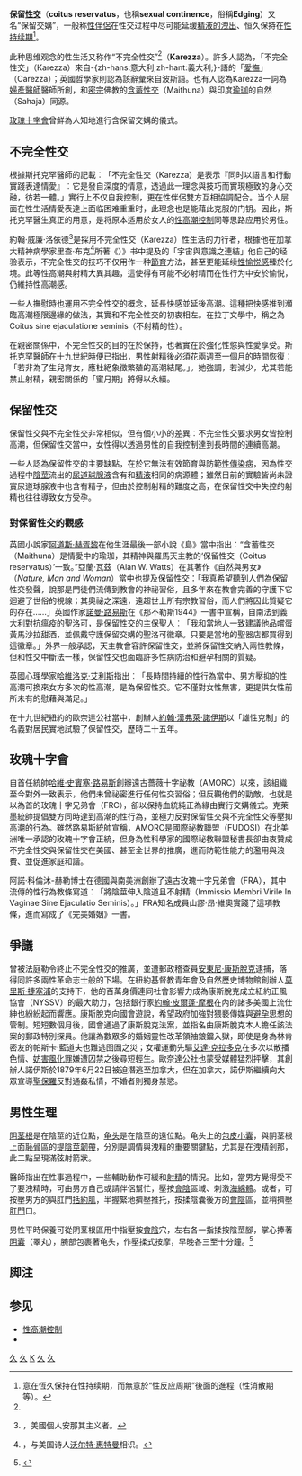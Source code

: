 {{多個問題|
{{original research|time=2014-03-14T14:44:41+00:00}}
{{refimprove|time=2014-03-14T14:44:41+00:00}}
}}
{{Medical}}

'''保留[[性交|性交]]'''（'''coitus reservatus'''，也稱'''sexual continence'''，俗稱'''Edging'''）又名“保留交媾”，一般称[[性伴侶|性伴侶]]在性交过程中尽可能延缓[[射精|精液的洩出]]、恒久保持在[[人类性反应周期#持续期|性持续期]]<ref name="HSRC">意在恆久保持在性持续期，而無意於“性反应周期”後面的進程（性消散期等）。</ref>。

此种思维观念的性生活又称作“不完全性交”<ref name="HSRC" />（'''Karezza'''）。許多人認為，「不完全性交」（Karezza）來自-{zh-hans:意大利;zh-hant:義大利;}-語的「[[愛撫|愛撫]]」（Carezza）；英國哲學家{{le|亞蘭·瓦茲|Alan Watts}}則認為該辭彙來自波斯語。也有人認為Karezza一詞為[[婦產科|婦產醫師]]{{le|愛莉絲·斯托克罕|Alice Bunker Stockham}}醫師所創，和[[密宗|密宗]]佛教的[[含蓄性交|含蓄性交]]（Maithuna）與印度[[瑜珈|瑜珈]]的自然（Sahaja）同源。

[[玫瑰十字會|玫瑰十字會]]曾鮮為人知地進行含保留交媾的儀式。

== 不完全性交 ==
根據斯托克罕醫師的記載︰「不完全性交（Karezza）是表示『同时以語言和行動實踐表達情愛』︰它是發自深度的情意，透過此一理念與技巧而實現極致的身心交融，彷若一體。」實行上不仅自我控制，更在性伴侶雙方互相協調配合。当个人层面在性生活情愛表達上面临困难重重时，此理念也是能藉此克服的门钥。因此，斯托克罕醫生真正的用意，是将原本适用於女人的[[女性高潮控制|性高潮控制]]同等思路应用於男性。

約翰·威廉·洛依德<ref>{{link-en|約翰·威廉·洛依德|John William Lloyd}}，美國個人安那其主义者。</ref>是採用不完全性交（Karezza）性生活的力行者，根據他在加拿大精神病學家里查·布克<ref>{{link-en|里查·布克|Richard Maurice Bucke|里查·布克（Richard M. Bucke）}}，与美国诗人[[沃尔特·惠特曼|沃尔特·惠特曼]]相识。</ref>所著《{{le|宇宙意識|Cosmic consciousness|''Cosmic Consciousness''}}）》书中提及的「宇宙與意識之連結」他自己的经验表示，不完全性交的技巧不仅用作一种[[生育控制|節育]]方法，甚至更能延续[[性快感|性愉悦感]]臻於化境。此等性高潮與射精大異其趣，這使得有可能不必射精而在性行为中安於愉悦，仍維持性高潮感。

一些人撫慰時也運用不完全性交的概念，延長快感並延後高潮。這種把快感推到瀕臨高潮極限邊緣的做法，其實和不完全性交的初衷相左。在拉丁文學中，稱之為Coitus sine ejaculatione seminis（不射精的性）。

在親密關係中，不完全性交的目的在於保持，也著實在於強化性慾與性愛享受。斯托克罕醫師在十九世紀時便已指出，男性射精後必須花兩週至一個月的時間恢復︰「若非為了生兒育女，應杜絕象徵繁殖的高潮結尾。」。她強調，若減少，尤其若能禁止射精，親密關係的「蜜月期」將得以永續。

== 保留性交 ==
保留性交與不完全性交非常相似，但有個小小的差異︰不完全性交要求男女皆控制高潮，但保留性交當中，女性得以透過男性的自我控制達到長時間的連續高潮。

一些人認為保留性交的主要缺點，在於它無法有效節育與防範[[性傳染病|性傳染病]]，因為性交過程中[[陰莖|陰莖]]流出的[[尿道球腺液|尿道球腺液]]含有和[[精液|精液]]相同的病源體；雖然目前的實驗皆尚未證實尿道球腺液中也含有精子，但由於控制射精的難度之高，在保留性交中失控的射精也往往導致女方受孕。

=== 對保留性交的觀感 ===
英國小說家[[阿道斯·赫胥黎|阿道斯·赫胥黎]]在他生涯最後一部小說《島》當中指出︰“含蓄性交（Maithuna）是情愛中的瑜珈，其精神與羅馬天主教的‘保留性交（Coitus reservatus）’一致。”亞蘭·瓦茲（Alan W. Watts）在其著作《自然與男女》（''Nature, Man and Woman ''）當中也提及保留性交：「我真希望聽到人們為保留性交發聲，說那是門徒們流傳到教會的神祕習俗，且多年來在教會完善的守護下它迴避了世俗的視線；其奧祕之深遠，遠超世上所有宗教習俗，而人們將因此質疑它的存在……」英國作家[[諾曼·路易斯|諾曼·路易斯]]在《那不勒斯1944》一書中宣稱，自南法到義大利對抗瘟疫的聖洛可，是保留性交的主保聖人︰「我和當地人一致建議他品嚐蛋黃馬沙拉甜酒，並佩戴守護保留交媾的聖洛可徽章。只要是當地的聖器店都買得到這徽章。」外界一般承認，天主教會容許保留性交，並將保留性交納入兩性教條，但和性交中斷法一樣，保留性交也面臨許多性病防治和避孕相關的質疑。

英國心理學家[[哈維洛克·艾利斯|哈維洛克·艾利斯]]指出︰「長時間持續的性行為當中、男方壓抑的性高潮可換來女方多次的性高潮，是為保留性交。它不僅對女性無害，更提供女性前所未有的慰藉與滿足。」

在十九世紀紐約的歐奈達公社當中，創辦人[[約翰·漢弗萊·諾伊斯|約翰·漢弗萊·諾伊斯]]以「雄性克制」的名義對居民實地試驗了保留性交，歷時二十五年。

== 玫瑰十字會 ==
自首任統帥[[哈維·史賓塞·路易斯|哈維·史賓塞·路易斯]]創辦遠古薔薇十字祕教（AMORC）以來，該組織至今對外一致表示，他們未曾祕密進行任何性交習俗；但反觀他們的勁敵，也就是以{{link-en|羅本·克萊墨|R. Swinburne Clymer|羅本·克萊墨（Dr. R. Swinburne Clymer）}}為首的玫瑰十字兄弟會（FRC），卻以保持血統純正為緣由實行交媾儀式。克萊墨統帥提倡雙方同時達到高潮的性行為，並極力反對保留性交與不完全性交等壓抑高潮的行為。雖然路易斯統帥宣稱，AMORC是國際祕教聯盟（FUDOSI）在北美洲唯一承認的玫瑰十字會正統，但身為性科學家的國際祕教聯盟秘書長卻由衷贊成不完全性交與保留性交在美國、甚至全世界的推廣，進而防範性能力的濫用與浪費、並促進家庭和諧。

阿諾·科倫沐-赫勒博士在德國與南美洲創辦了遠古玫瑰十字兄弟會（FRA），其中流傳的性行為教條寫道︰「將陰莖伸入陰道且不射精（Immissio Membri Virile In Vaginae Sine Ejaculatio Seminis）。」FRA知名成員山謬·昂·維奧實踐了這項教條，進而寫成了《完美婚姻》一書。

== 爭議 ==
{{le|愛莉絲·斯托克罕|Alice Bunker Stockham}}曾被法庭勒令終止不完全性交的推廣，並遭郵政稽查員[[安東尼·康斯脫克|安東尼·康斯脫克]]逮捕，落得同許多兩性革命志士般的下場。在紐約基督教青年會及自然歷史博物館創辦人[[莫里斯·捷塞浦|莫里斯·捷塞浦]]的支持下，他的百萬身價連同社會影響力成為康斯脫克成立紐約正風協會（NYSSV）的最大助力，包括銀行家[[約翰·皮爾蓬·摩根|約翰·皮爾蓬·摩根]]在內的諸多美國上流仕紳也紛紛起而響應。康斯脫克向國會遊說，希望政府加強對猥褻傳媒與[[避孕|避孕]]思想的管制。短短數個月後，國會通過了康斯脫克法案，並指名由康斯脫克本人擔任該法案的郵政特別探員。他讓為數眾多的婚姻靈性改革領袖鋃鐺入獄，即使是身為林肯密友的帕斯卡·藍道夫也難逃囹圄之災；女權運動先驅[[艾達·克拉多克|艾達·克拉多克]]在多次以散播色情、[[妨害風化罪|妨害風化罪]]嫌遭囚禁之後尋短輕生。歐奈達公社也蒙受媒體猛烈抨擊，其創辦人諾伊斯於1879年6月22日被迫潛逃至加拿大，但在加拿大，諾伊斯繼續向大眾宣導[[聖保羅|聖保羅]]反對通姦私情，不婚者則獨身禁慾。

== 男性生理 ==
{{See also|房中术|性高潮控制}}
[[阴茎根|阴茎根]]是在陰莖的近位點，[[龟头|龟头]]是在陰莖的遠位點。龟头上的[[包皮繫帶|包皮小囊]]，與阴茎根上面[[恥骨|恥骨]]區的[[提陰莖韌帶|提陰莖韌帶]]，分別是調情與洩精的重要關鍵點，尤其是在洩精剎那，此二點呈現滿弦射箭狀。

醫師指出在性事過程中，一些輔助動作可緩和[[射精|射精]]的情況。比如，當男方覺得受不了要洩精時，可由男方自己或請伴侶幫忙，壓按[[會陰|會陰]]區域、刺激[[陰莖海綿體|海綿體]]。或者，可按壓男方的{{link-en|球海綿體肌|Bulbospongiosus muscle}}與肛門[[括約肌|括約肌]]，半握緊地擠壓推托，按揉陰囊後方的[[會陰|會陰]]區，並稍擠壓[[肛門|肛門]]口。

男性平時保養可從阴茎根區用中指壓按[[會陰|會陰]]穴，左右各一指揉按陰莖腳，掌心捧著[[阴囊|阴囊]]（睪丸），腕部包裹著龟头，作壓揉式按摩，早晚各三至十分鐘。<ref>{{Cite book|author=李家雄 |title=《性福素女經》 |year=2006 |publisher=橘子文化事業 }}</ref>
{{男性生殖系統}}

== 脚注 ==
{{reflist|2}}

== 参见 ==
*[[性高潮控制|性高潮控制]]
*{{le|Venus Butterfly|Venus Butterfly}}
{{性}}

[[Category:性行為|久]]
[[Category:性文化|久]]
[[Category:生育控制方法|K]]
[[Category:所有性别实践|久]]
[[Category:所有的性行为|久]]
